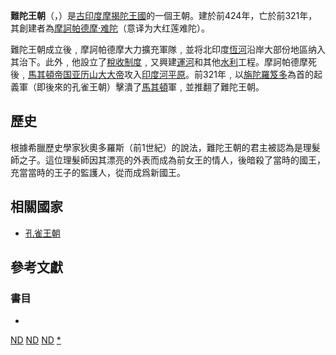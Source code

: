 {{Infobox Former Country
|native_name = 
|conventional_long_name =  難陀王朝
|common_name =  難陀王朝
|continent = 亚洲
|region = 南亚
|era       = [[古代史|古代]]
|government_type = [[君主制|君主制]]
|status = 王国
|status_text = 王国
|year_start  =  前424年
|year_end    =  前321年
|p1          =  幼龙王朝
|s1          =  孔雀王朝
|image_coat   =
|image_map    =  Nanda Empire.gif
|image_map_caption  =  藍色為約於前323年難陀王朝的最大疆域
|capital          =   巴塔利普特拉（今[[巴特那|巴特那]]）
|common_languages =  [[梵文|梵文]]
|religion         =  [[耆那教|耆那教]]{{sfn|Upinder Singh|2016|p=273}}<br>[[印度教|印度教]]（[[婆羅門教|婆羅門教]]<ref>{{cite book |last1=Bronkhorst |first1=Johannes |title=Buddhism in the Shadow of Brahmanism |date=2011 |publisher=BRILL |isbn=9004201408 |page=30 |url=https://books.google.co.uk/books?id=BaX58-E5-3MC&pg=PA30&dq=Nanda+Empire+brahmanism&hl=en&sa=X&ved=0ahUKEwiMsITimMncAhXnkOAKHRUgAUgQ6AEIKTAA#v=onepage&q=Nanda%20Empire%20brahmanism&f=false |accessdate=31 July 2018 |language=en}}</ref>）<br>[[佛教|佛教]]
|title_leader=  国王
|leader1 =  [[摩訶帕德摩·难陀|摩訶帕德摩·难陀]]
|year_leader1 = 約424BC-? 
|leader2 =  [[達那·難陀|達那·難陀]]
|year_leader2 =  ?-321BC
|today                  = {{flag|India}}<br>{{PAK}}<br>{{BAN}}
}}

{{印度历史}}
'''難陀王朝'''（{{lang-hi|नंद वंश}}，{{lang-en|Nanda Dynasty}}）是[[古印度|古印度]][[摩揭陀王國|摩揭陀王國]]的一個王朝。建於前424年，亡於前321年，其創建者為[[摩訶帕德摩·难陀|摩訶帕德摩·难陀]]（意译为大红莲难陀）。

難陀王朝成立後﹐摩訶帕德摩大力擴充軍隊﹐並将北印度[[恆河|恆河]]沿岸大部份地區纳入其治下。此外﹐他設立了[[稅收制度|稅收制度]]﹐又興建[[運河|運河]]和其他[[水利|水利]]工程。摩訶帕德摩死後﹐[[馬其頓帝国|馬其頓帝国]][[亚历山大大帝|亚历山大大帝]]攻入[[印度河平原|印度河平原]]。前321年﹐以[[旃陀罗笈多_(孔雀王朝)|旃陀羅笈多]]為首的起義軍（即後來的孔雀王朝）擊潰了[[馬其頓|馬其頓]]軍﹐並推翻了難陀王朝。

== 歷史 ==
根據希臘歷史學家狄奧多羅斯（前1世紀）的說法，難陀王朝的君主被認為是理髮師之子。這位理髮師因其漂亮的外表而成為前女王的情人，後暗殺了當時的國王，充當當時的王子的監護人，從而成爲新國王。

== 相關國家 ==
*[[孔雀王朝|孔雀王朝]]

== 參考文獻 ==
{{reflist}}
===書目===

* {{citation |last=Singh |first=Upinder |authorlink=Upinder Singh |title=A History of Ancient and Early Medieval India: From the Stone Age to the 12th Century |url=https://books.google.com/books?id=Pq2iCwAAQBAJ |publisher=[[Pearson_Education|Pearson Education]] |date=2016 |isbn=978-93-325-6996-6 |ref={{sfnref|Upinder Singh|2016}} }}
[[Category:南亞歷史國家|ND]]
[[Category:摩揭陀|ND]]
[[Category:印度王朝|ND]]
[[Category:難陀王朝|*]]